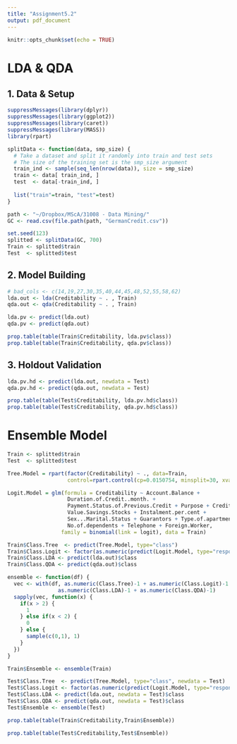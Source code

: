 ```yaml
---
title: "Assignment5.2"
output: pdf_document
---
```


```r
knitr::opts_chunk$set(echo = TRUE)
```

# LDA & QDA

## 1. Data & Setup

```r
suppressMessages(library(dplyr))
suppressMessages(library(ggplot2))
suppressMessages(library(caret))
suppressMessages(library(MASS))
library(rpart)

splitData <- function(data, smp_size) {
  # Take a dataset and split it randomly into train and test sets
  # The size of the training set is the smp_size argument
  train_ind <- sample(seq_len(nrow(data)), size = smp_size)
  train <- data[ train_ind, ]
  test  <- data[-train_ind, ]
  
  list("train"=train, "test"=test)
}

path <- "~/Dropbox/MScA/31008 - Data Mining/"
GC <- read.csv(file.path(path, "GermanCredit.csv"))

set.seed(123)
splitted <- splitData(GC, 700)
Train <- splitted$train
Test  <- splitted$test
```

## 2. Model Building

```r
# bad_cols <- c(14,19,27,30,35,40,44,45,48,52,55,58,62)
lda.out <- lda(Creditability ~ . , Train)
qda.out <- qda(Creditability ~ . , Train)

lda.pv <- predict(lda.out)
qda.pv <- predict(qda.out)

prop.table(table(Train$Creditability, lda.pv$class))
prop.table(table(Train$Creditability, qda.pv$class))
```

## 3. Holdout Validation

```r
lda.pv.hd <- predict(lda.out, newdata = Test)
qda.pv.hd <- predict(qda.out, newdata = Test)

prop.table(table(Test$Creditability, lda.pv.hd$class))
prop.table(table(Test$Creditability, qda.pv.hd$class))
```

# Ensemble Model

```r
Train <- splitted$train
Test  <- splitted$test

Tree.Model = rpart(factor(Creditability) ~ ., data=Train,
                   control=rpart.control(cp=0.0150754, minsplit=30, xval=10))

Logit.Model = glm(formula = Creditability ~ Account.Balance + 
                   Duration.of.Credit..month. + 
                   Payment.Status.of.Previous.Credit + Purpose + Credit.Amount +
                   Value.Savings.Stocks + Instalment.per.cent + 
                   Sex...Marital.Status + Guarantors + Type.of.apartment +
                   No.of.dependents + Telephone + Foreign.Worker, 
                 family = binomial(link = logit), data = Train)
```

```r
Train$Class.Tree  <- predict(Tree.Model, type="class")
Train$Class.Logit <- factor(as.numeric(predict(Logit.Model, type="response") >= 0.8))
Train$Class.LDA <- predict(lda.out)$class
Train$Class.QDA <- predict(qda.out)$class

ensemble <- function(df) {
  vec <- with(df, as.numeric(Class.Tree)-1 + as.numeric(Class.Logit)-1 +
                as.numeric(Class.LDA)-1 + as.numeric(Class.QDA)-1)
  sapply(vec, function(x) {
    if(x > 2) {
      1
    } else if(x < 2) {
      0
    } else {
      sample(c(0,1), 1)
    }
  })
}

Train$Ensemble <- ensemble(Train)

Test$Class.Tree  <- predict(Tree.Model, type="class", newdata = Test)
Test$Class.Logit <- factor(as.numeric(predict(Logit.Model, type="response", newdata = Test) >= 0.8))
Test$Class.LDA <- predict(lda.out, newdata = Test)$class
Test$Class.QDA <- predict(qda.out, newdata = Test)$class
Test$Ensemble <- ensemble(Test)
```

```r
prop.table(table(Train$Creditability,Train$Ensemble))

prop.table(table(Test$Creditability,Test$Ensemble))
```

```r

```


